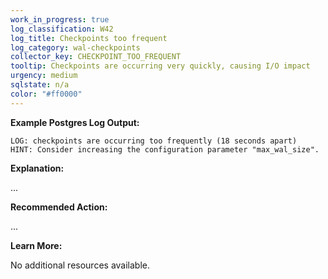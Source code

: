 ```yaml
---
work_in_progress: true
log_classification: W42
log_title: Checkpoints too frequent
log_category: wal-checkpoints
collector_key: CHECKPOINT_TOO_FREQUENT
tooltip: Checkpoints are occurring very quickly, causing I/O impact
urgency: medium
sqlstate: n/a
color: "#ff0000"
---
```


**Example Postgres Log Output:**

```
LOG: checkpoints are occurring too frequently (18 seconds apart)
HINT: Consider increasing the configuration parameter "max_wal_size".
```

**Explanation:**

...

**Recommended Action:**

...

**Learn More:**

No additional resources available.
